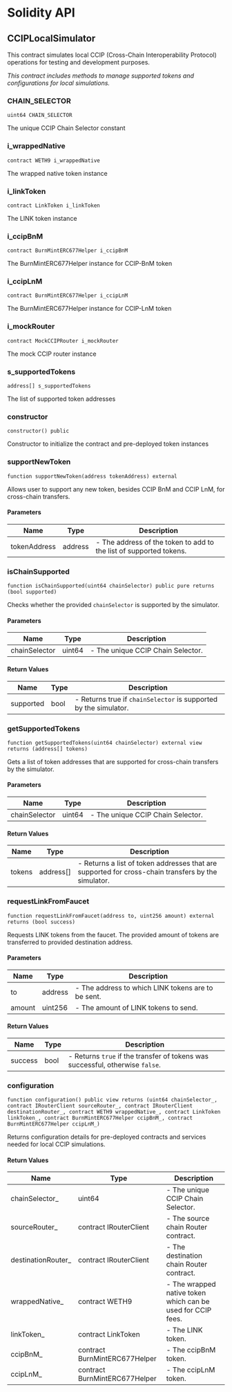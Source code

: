 # Solidity API

## CCIPLocalSimulator

This contract simulates local CCIP (Cross-Chain Interoperability Protocol)
operations for testing and development purposes.

_This contract includes methods to manage supported tokens and configurations
for local simulations._

### CHAIN_SELECTOR

```solidity
uint64 CHAIN_SELECTOR
```

The unique CCIP Chain Selector constant

### i_wrappedNative

```solidity
contract WETH9 i_wrappedNative
```

The wrapped native token instance

### i_linkToken

```solidity
contract LinkToken i_linkToken
```

The LINK token instance

### i_ccipBnM

```solidity
contract BurnMintERC677Helper i_ccipBnM
```

The BurnMintERC677Helper instance for CCIP-BnM token

### i_ccipLnM

```solidity
contract BurnMintERC677Helper i_ccipLnM
```

The BurnMintERC677Helper instance for CCIP-LnM token

### i_mockRouter

```solidity
contract MockCCIPRouter i_mockRouter
```

The mock CCIP router instance

### s_supportedTokens

```solidity
address[] s_supportedTokens
```

The list of supported token addresses

### constructor

```solidity
constructor() public
```

Constructor to initialize the contract and pre-deployed token instances

### supportNewToken

```solidity
function supportNewToken(address tokenAddress) external
```

Allows user to support any new token, besides CCIP BnM and CCIP LnM, for
cross-chain transfers.

#### Parameters

| Name         | Type    | Description                                                        |
| ------------ | ------- | ------------------------------------------------------------------ |
| tokenAddress | address | - The address of the token to add to the list of supported tokens. |

### isChainSupported

```solidity
function isChainSupported(uint64 chainSelector) public pure returns (bool supported)
```

Checks whether the provided `chainSelector` is supported by the simulator.

#### Parameters

| Name          | Type   | Description                       |
| ------------- | ------ | --------------------------------- |
| chainSelector | uint64 | - The unique CCIP Chain Selector. |

#### Return Values

| Name      | Type | Description                                                      |
| --------- | ---- | ---------------------------------------------------------------- |
| supported | bool | - Returns true if `chainSelector` is supported by the simulator. |

### getSupportedTokens

```solidity
function getSupportedTokens(uint64 chainSelector) external view returns (address[] tokens)
```

Gets a list of token addresses that are supported for cross-chain transfers by
the simulator.

#### Parameters

| Name          | Type   | Description                       |
| ------------- | ------ | --------------------------------- |
| chainSelector | uint64 | - The unique CCIP Chain Selector. |

#### Return Values

| Name   | Type      | Description                                                                                        |
| ------ | --------- | -------------------------------------------------------------------------------------------------- |
| tokens | address[] | - Returns a list of token addresses that are supported for cross-chain transfers by the simulator. |

### requestLinkFromFaucet

```solidity
function requestLinkFromFaucet(address to, uint256 amount) external returns (bool success)
```

Requests LINK tokens from the faucet. The provided amount of tokens are
transferred to provided destination address.

#### Parameters

| Name   | Type    | Description                                        |
| ------ | ------- | -------------------------------------------------- |
| to     | address | - The address to which LINK tokens are to be sent. |
| amount | uint256 | - The amount of LINK tokens to send.               |

#### Return Values

| Name    | Type | Description                                                                   |
| ------- | ---- | ----------------------------------------------------------------------------- |
| success | bool | - Returns `true` if the transfer of tokens was successful, otherwise `false`. |

### configuration

```solidity
function configuration() public view returns (uint64 chainSelector_, contract IRouterClient sourceRouter_, contract IRouterClient destinationRouter_, contract WETH9 wrappedNative_, contract LinkToken linkToken_, contract BurnMintERC677Helper ccipBnM_, contract BurnMintERC677Helper ccipLnM_)
```

Returns configuration details for pre-deployed contracts and services needed for
local CCIP simulations.

#### Return Values

| Name                | Type                          | Description                                                 |
| ------------------- | ----------------------------- | ----------------------------------------------------------- |
| chainSelector\_     | uint64                        | - The unique CCIP Chain Selector.                           |
| sourceRouter\_      | contract IRouterClient        | - The source chain Router contract.                         |
| destinationRouter\_ | contract IRouterClient        | - The destination chain Router contract.                    |
| wrappedNative\_     | contract WETH9                | - The wrapped native token which can be used for CCIP fees. |
| linkToken\_         | contract LinkToken            | - The LINK token.                                           |
| ccipBnM\_           | contract BurnMintERC677Helper | - The ccipBnM token.                                        |
| ccipLnM\_           | contract BurnMintERC677Helper | - The ccipLnM token.                                        |
